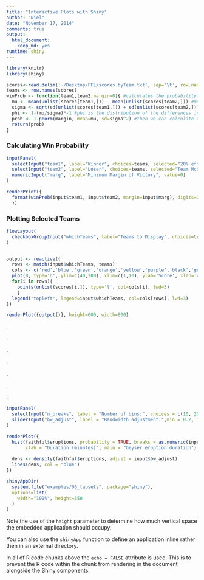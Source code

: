 ```yaml
---
title: "Interactive Plots with Shiny"
author: "Niel"
date: "November 17, 2014"
comments: true
output:
  html_document:
    keep_md: yes
runtime: shiny
---
```


```r
library(knitr)
library(shiny)
```


```r
scores<-read.delim('~/Desktop/FFL/scores.byTeam.txt', sep='\t', row.names=1)
teams <- row.names(scores)
winProb <- function(team1,team2,margin=0){ #calculates the probability that team1 will beat team2 by a given margin
  mu <- mean(unlist(scores[team1,])) - mean(unlist(scores[team2,])) #mu is the mean difference in scores betwen the Teams 1 and 2
  sigma <- sqrt(sd(unlist(scores[team1,])) + sd(unlist(scores[team2,]))) #sigma is their combined variance
  phi <- 1-(mu/sigma)*-1 #phi is the distribution of the differences in score
  prob <- 1-pnorm(margin, mean=mu, sd=sigma^2) #then we can calculate the probability of Team1 beating Team2
  return(prob)
}
```


### Calculating Win Probability
```r
inputPanel(
  selectInput("team1", label="Winner", choices=teams, selected="20% effort 80% victory"),
  selectInput("team2", label="Loser", choices=teams, selected="Team McCrone"),
  numericInput("marg", label="Minimum Margin of Victory", value=0)
)

renderPrint({
  format(winProb(input$team1, input$team2, margin=input$marg), digits=3)
  })
```
  
  


### Plotting Selected Teams
```r
flowLayout(
  checkboxGroupInput("whichTeams", label="Teams to Display", choices=teams, selected=teams, inline=T)
)


output <- reactive({
  rows <- match(input$whichTeams, teams)
  cols <- c('red','blue','green','orange','yellow','purple','black','grey','dark red','dark green')
  plot(0, type='n', ylim=c(40,200), xlim=c(1,10), ylab='Score', xlab='Week', cex.lab=1.8, cex.axis=1.8)
  for(i in rows){
    points(unlist(scores[i,]), type='l', col=cols[i], lwd=3)
    }
  legend('topleft', legend=input$whichTeams, col=cols[rows], lwd=3)
})

renderPlot({output()}, height=600, width=800)

```

.

.

.

.

.

.

.



```r
inputPanel(
  selectInput("n_breaks", label = "Number of bins:", choices = c(10, 20, 35, 50), selected = 20),
  sliderInput("bw_adjust", label = "Bandwidth adjustment:",min = 0.2, max = 2, value = 1, step = 0.2)
)

renderPlot({
  hist(faithful$eruptions, probability = TRUE, breaks = as.numeric(input$n_breaks),
       xlab = "Duration (minutes)", main = "Geyser eruption duration")
  
  dens <- density(faithful$eruptions, adjust = input$bw_adjust)
  lines(dens, col = "blue")
})
```



```r
shinyAppDir(
  system.file("examples/06_tabsets", package="shiny"),
  options=list(
    width="100%", height=550
  )
)
```

Note the use of the `height` parameter to determine how much vertical space the embedded application should occupy.

You can also use the `shinyApp` function to define an application inline rather then in an external directory.

In all of R code chunks above the `echo = FALSE` attribute is used. This is to prevent the R code within the chunk from rendering in the document alongside the Shiny components.



